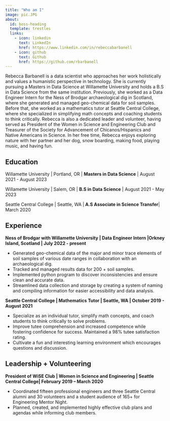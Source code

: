 ---
title: "Who am I"
image: pic.JPG
about:
  id: boss-heading
  template: trestles
  links:
    - icon: linkedin
      text: LinkedIn
      href: https://www.linkedin.com/in/rebeccabarbanell
    - icon: github
      text: Github
      href: https://github.com/rbarbanell
---

::: {#boss-heading}
Rebecca Barbanell is a data scientist who approaches her work holistically and values a humanistic perspective in technology. She is currently pursuing a Masters in Data Science at Willamette University and holds a B.S in Data Science from the same institution. Previously, she worked as a Data Engineer Intern for the Ness of Brodgar archaeological dig in Scotland, where she generated and managed geo-chemical data for soil samples. Before that, she worked as a mathematics tutor at Seattle Central College, where she specialized in simplifying math concepts and coaching students to think critically. Rebecca is also a dedicated leader and volunteer, having served as President of the Women in Science and Engineering Club and Treasurer of the Society for Advancement of Chicanos/Hispanics and Native Americans in Science. In her free time, Rebecca enjoys exploring nature with her partner and her dog, snow boarding, making food, playing music, and having fun.  

## Education

Willamette University \| Portland, OR \| <b>Masters in Data Science</b> \| August 2021 - August 2023

Willamette University \| Salem, OR \| <b>B.S in Data Science</b> \| August 2021 - May 2023

Seattle Central College \| Seattle, WA \|<b> A.S Associate in Science Transfer</b>\| March 2020

## Experience

**Ness of Brodgar with Willamette University \| Data Engineer Intern \|Orkney Island, Scotland \| July 2022 - present**

-   Generated geo-chemical data of the major and minor trace elements of soil samples of various date ranges in collaboration with an archaeological dig.
-   Tracked and managed results data for 200 + soil samples.
-   Implemented python program to discover inconsistencies and ensure clean and accurate data.
-   Streamlined data collection and storage by creating a system of naming and compiling information for easier accessibility and data analysis.

**Seattle Central College \| Mathematics Tutor \| Seattle, WA \| October 2019 - August 2021**

-   Specialize as an individual tutor, simplify math concepts, and coach students to think critically to solve problems.
-   Improve tutee comprehension and increased competence while fostering confidence for success. Maintained a 98% tutee satisfaction rating.\
-   Cultivate a fun and interesting learning environment which encourages questions and discussion.

## Leadership + Volunteering

**President of WiSE Club \| Women in Science and Engineering \| Seattle Central College\| February 2019 -- March 2020**

-   Coordinated fifteen professional engineers and three Seattle Central alumni and 30 volunteers and a student audience of 165+ for Engineering Mentor Night.
-   Planned, created, and implemented highly effective club plans and agendas while informing club members.
:::
